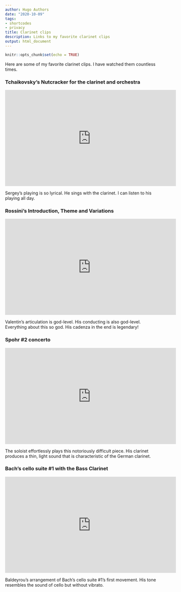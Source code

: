 ```yaml
---
author: Hugo Authors
date: "2020-10-09"
tags:
- shortcodes
- privacy
title: Clarinet clips
description: Links to my favorite clarinet clips
output: html_document 
---
```


```r
knitr::opts_chunk$set(echo = TRUE)
```

Here are some of my favorite clarinet clips. I have watched them countless times.

### Tchaikovsky's Nutcracker for the clarinet and orchestra

<iframe width="560" height="315" src="https://www.youtube.com/embed/b72d452U-II" frameborder="0" allowfullscreen></iframe>

Sergey's playing is so lyrical. He sings with the clarinet. I can listen to his playing all day. 

### Rossini's Introduction, Theme and Variations

<iframe width="560" height="315" src="https://www.youtube.com/embed/u1-YYv9ZQ5I" frameborder="0" allowfullscreen></iframe>

Valentin's articulation is god-level. His conducting is also god-level. Everything about this so god. His cadenza in the end is legendary! 


### Spohr #2 concerto

<iframe width="560" height="315" src="https://www.youtube.com/embed/HMt6ZnprVpo" frameborder="0" allowfullscreen></iframe>

The soloist effortlessly plays this notoriously difficult piece. His clarinet produces a thin, light sound that is characteristic of the German clarinet.

### Bach's cello suite #1 with the Bass Clarinet

<iframe width="560" height="315" src="https://www.youtube.com/embed/6oRvq1As_JM" frameborder="0" allowfullscreen></iframe>

Baldeyrou's arrangement of Bach's cello suite #1's first movement. His tone resembles the sound of cello but without vibrato.